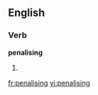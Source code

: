 
==English==

===Verb===
'''penalising'''

# {{present participle of|[[penalise]]}}

[[fr:penalising]]
[[vi:penalising]]